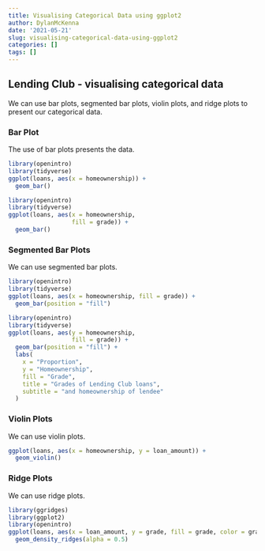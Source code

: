 ```yaml
---
title: Visualising Categorical Data using ggplot2
author: DylanMcKenna
date: '2021-05-21'
slug: visualising-categorical-data-using-ggplot2
categories: []
tags: []
---
```



## Lending Club - visualising categorical data

We can use bar plots, segmented bar plots, violin plots, and ridge plots to present our categorical data.



### Bar Plot
The use of bar plots presents the data.


```r
library(openintro)
library(tidyverse)
ggplot(loans, aes(x = homeownership)) +
  geom_bar()

```


```r
library(openintro)
library(tidyverse)
ggplot(loans, aes(x = homeownership, 
                  fill = grade)) +
  geom_bar()
```


### Segmented Bar Plots
We can use segmented bar plots.


```r
library(openintro)
library(tidyverse)
ggplot(loans, aes(x = homeownership, fill = grade)) +
  geom_bar(position = "fill")
```


```r
library(openintro)
library(tidyverse)
ggplot(loans, aes(y = homeownership,
                  fill = grade)) +
  geom_bar(position = "fill") +
  labs(
    x = "Proportion",
    y = "Homeownership",
    fill = "Grade",
    title = "Grades of Lending Club loans",
    subtitle = "and homeownership of lendee"
  )
```

### Violin Plots

We can use violin plots.

```r
ggplot(loans, aes(x = homeownership, y = loan_amount)) +
  geom_violin()
```

### Ridge Plots
We can use ridge plots.

```r
library(ggridges)
library(ggplot2)
library(openintro)
ggplot(loans, aes(x = loan_amount, y = grade, fill = grade, color = grade)) + 
  geom_density_ridges(alpha = 0.5)
```


